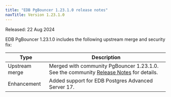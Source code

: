 ```yaml
---
title: "EDB PgBouncer 1.23.1.0 release notes"
navTitle: Version 1.23.1.0
---
```


Released: 22 Aug 2024

EDB PgBouncer 1.23.1.0 includes the following upstream merge and security fix:

| Type           | Description                                                                                                                                       |
|----------------|---------------------------------------------------------------------------------------------------------------------------------------------------|
| Upstream merge | Merged with community PgBouncer 1.23.1.0. See the community [Release Notes](https://www.pgbouncer.org/changelog.html#pgbouncer-123x) for details. |
| Enhancement    | Added support for EDB Postgres Advanced Server 17.                                                                                                |